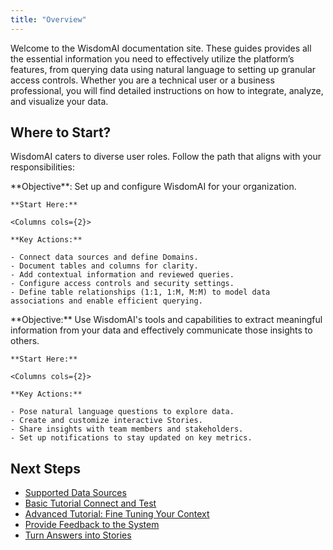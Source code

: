 ```yaml
---
title: "Overview"
---
```


Welcome to the WisdomAI documentation site. These guides provides all the essential information you need to effectively utilize the platform’s features, from querying data using natural language to setting up granular access controls. Whether you are a technical user or a business professional, you will find detailed instructions on how to integrate, analyze, and visualize your data.

## Where to Start?

WisdomAI caters to diverse user roles. Follow the path that aligns with your responsibilities:

<Tabs>
  <Tab title="Admins (Data Administrators)">
    **Objective**: Set up and configure WisdomAI for your organization.

    **Start Here:**

    <Columns cols={2}>
  <Card horizontal icon="1" title="Connect and Test" href="/setting-up-wisdom-ai/basic-tutorial-connect-and-test" />

  <Card horizontal icon="2" title="Create Knowledge" href="/setting-up-wisdom-ai/advanced-data-modeling-creating-knowledge" />
</Columns>

    **Key Actions:**

    - Connect data sources and define Domains.
    - Document tables and columns for clarity.
    - Add contextual information and reviewed queries.
    - Configure access controls and security settings.
    - Define table relationships (1:1, 1:M, M:M) to model data associations and enable efficient querying.
  </Tab>
  <Tab title="Explorers (Business Users)">
    **Objective:** Use WisdomAI's tools and capabilities to extract meaningful information from your data and effectively communicate those insights to others.

    **Start Here:**

    <Columns cols={2}>
  <Card horizontal icon="1" title="Ask Better Questions" href="/using-wisdom-ai-everyday/ask-better-questions" />

  <Card horizontal icon="2" title="Turn Answers into Stories" href="/using-wisdom-ai-everyday/turn-answers-into-stories" />

  <Card horizontal icon="3" title="Share Stories and Set Access" href="/using-wisdom-ai-everyday/share-stories-and-set-access" />

  <Card horizontal icon="4" title="Schedule Story Notifications" href="/using-wisdom-ai-everyday/schedule-story-notifications" />
</Columns>

    **Key Actions:**

    - Pose natural language questions to explore data.
    - Create and customize interactive Stories.
    - Share insights with team members and stakeholders.
    - Set up notifications to stay updated on key metrics.
  </Tab>
</Tabs>

## Next Steps

- [Supported Data Sources](/getting-started/supported-data-sources)
- [Basic Tutorial Connect and Test](/setting-up-wisdom-ai/basic-tutorial-connect-and-test)
- [Advanced Tutorial: Fine Tuning Your Context](/setting-up-wisdom-ai/advanced-tutorial-fine-tuning-your-context)
- [Provide Feedback to the System](/setting-up-wisdom-ai/provide-feedback-to-the-system)
- [Turn Answers into Stories](/using-wisdom-ai-everyday/turn-answers-into-stories)